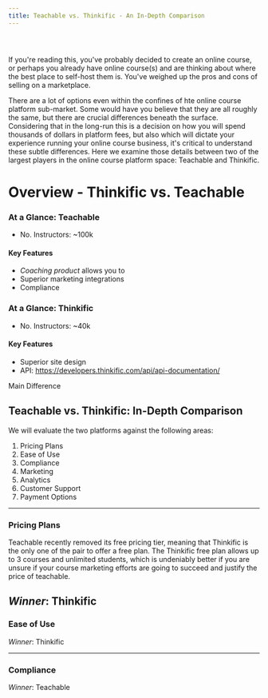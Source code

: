 ```yaml
---
title: Teachable vs. Thinkific - An In-Depth Comparison
---
```

<header class="header"></header>
If you're reading this, you've probably decided to create an online course, or perhaps you already
have online course(s) and are thinking about where the best place to self-host them is. You've weighed up
the pros and cons of selling on a marketplace.

There are a lot of options even within the confines of hte online course platform sub-market. Some would have
you believe that they are all roughly the same, but there are crucial differences beneath the surface. Considering
that in the long-run this is a decision on how you will spend thousands of dollars in platform fees, but also which
will dictate your experience running your online course business, it's critical to understand these subtle differences.
Here we
examine those details between two of the largest players in the online course platform space: Teachable and
Thinkific.

# Overview - Thinkific vs. Teachable
### At a Glance: Teachable
- No. Instructors: ~100k

#### Key Features
- *Coaching product* allows you to
- Superior marketing integrations
- Compliance

### At a Glance: Thinkific
- No. Instructors: ~40k

#### Key Features
- Superior site design
- API: https://developers.thinkific.com/api/api-documentation/


Main Difference


## Teachable vs. Thinkific: In-Depth Comparison

We will evaluate the two platforms against the following areas:

1. Pricing Plans
2. Ease of Use
3. Compliance
4. Marketing
5. Analytics
6. Customer Support
7. Payment Options

---

### Pricing Plans

Teachable recently removed its free pricing tier, meaning that Thinkific is the only one of the pair to offer
a free plan. The Thinkific free plan allows up to 3 courses and unlimited students, which is undeniably better
if you are unsure if your course marketing efforts are going to succeed and justify the price of teachable.


*Winner*: Thinkific
---

### Ease of Use


*Winner*: Thinkific

---
### Compliance


*Winner*: Teachable